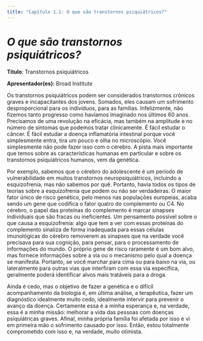 ```yaml
---
title: "Capítulo 1.1: O que são transtornos psiquiátricos?"
---
```


# ***O que são transtornos psiquiátricos?*** {#sec-section1}

**Título**: Transtornos psiquiátricos

**Apresentador(es):** Broad Institute

Os transtornos psiquiátricos podem ser considerados transtornos crônicos graves e incapacitantes dos jovens. Somados, eles causam um sofrimento desproporcional para os indivíduos, para as famílias. Infelizmente, não fizemos tanto progresso como havíamos imaginado nos últimos 60 anos. Precisamos de uma revolução na eficácia, mas também na amplitude e no número de sintomas que podemos tratar clinicamente. É fácil estudar o câncer. É fácil estudar a doença inflamatória intestinal porque você simplesmente entra, tira um pouco e olha no microscópio. Você simplesmente não pode fazer isso com o cérebro. A pista mais importante que temos sobre as características humanas em particular e sobre os transtornos psiquiátricos humanos, vem da genética.

Por exemplo, sabemos que o cérebro do adolescente é um período de vulnerabilidade em muitos transtornos neuropsiquiátricos, incluindo a esquizofrenia, mas não sabemos por quê. Portanto, havia todos os tipos de teorias sobre a esquizofrenia que podem ou não ser verdadeiras. O maior fator único de risco genético, pelo menos nas populações europeias, acaba sendo um gene que codifica o fator quatro do complemento ou C4. No cérebro, o papel das proteínas do complemento é marcar sinapses individuais que são fracas ou ineficientes. Um pensamento possível sobre o que causa a esquizofrenia: algo que tem a ver com essas proteínas do complemento sinaliza de forma inadequada para essas células imunológicas do cérebro removerem as sinapses que na verdade você precisava para sua cognição, para pensar, para o processamento de informações do mundo. O próprio gene de risco raramente é um bom alvo, mas fornece informações sobre a via ou o mecanismo pelo qual a doença se manifesta. Portanto, se você marchar para cima ou para baixo na via, ou lateralmente para outras vias que interfiram com essa via específica, geralmente poderá identificar alvos mais tratáveis ​​para a droga.

Ainda é cedo, mas o objetivo de fazer a genética e o difícil acompanhamento da biologia é, em última análise, a terapêutica, fazer um diagnóstico idealmente muito cedo, idealmente intervir para prevenir o avanço da doença. Certamente essa é a minha esperança e, na verdade, essa é a minha missão: melhorar a vida das pessoas com doenças psiquiátricas graves. Afinal, minha própria família foi afetada por isso e vi em primeira mão o sofrimento causado por isso. Então, estou totalmente comprometido com isso e, na verdade, muito otimista.
